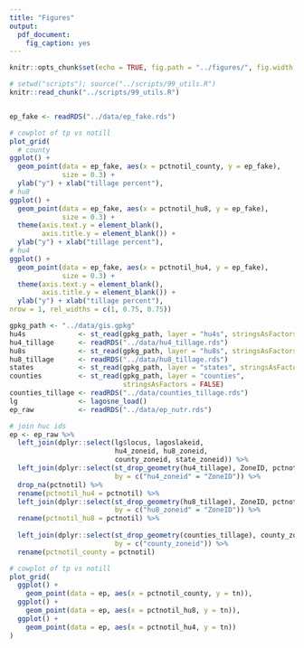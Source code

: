 ```yaml
---
title: "Figures"
output:
  pdf_document:
    fig_caption: yes
---
```


```r
knitr::opts_chunk$set(echo = TRUE, fig.path = "../figures/", fig.width = 5, fig.height = 6)
```

```r
# setwd("scripts"); source("../scripts/99_utils.R")
knitr::read_chunk("../scripts/99_utils.R")
```

```r

```

```r
ep_fake <- readRDS("../data/ep_fake.rds")

# cowplot of tp vs notill
plot_grid(
  # county
ggplot() + 
  geom_point(data = ep_fake, aes(x = pctnotil_county, y = ep_fake), 
             size = 0.3) +
  ylab("y") + xlab("tillage percent"),
# hu8
ggplot() + 
  geom_point(data = ep_fake, aes(x = pctnotil_hu8, y = ep_fake), 
             size = 0.3) + 
  theme(axis.text.y = element_blank(), 
        axis.title.y = element_blank()) +
  ylab("y") + xlab("tillage percent"),
# hu4
ggplot() + 
  geom_point(data = ep_fake, aes(x = pctnotil_hu4, y = ep_fake), 
             size = 0.3) + 
  theme(axis.text.y = element_blank(), 
        axis.title.y = element_blank()) +
  ylab("y") + xlab("tillage percent"),
nrow = 1, rel_widths = c(1, 0.75, 0.75))
```

```r
gpkg_path <- "../data/gis.gpkg"
hu4s             <- st_read(gpkg_path, layer = "hu4s", stringsAsFactors = FALSE)
hu4_tillage      <- readRDS("../data/hu4_tillage.rds")
hu8s             <- st_read(gpkg_path, layer = "hu8s", stringsAsFactors = FALSE)
hu8_tillage      <- readRDS("../data/hu8_tillage.rds")
states           <- st_read(gpkg_path, layer = "states", stringsAsFactors = FALSE)
counties         <- st_read(gpkg_path, layer = "counties", 
                            stringsAsFactors = FALSE)
counties_tillage <- readRDS("../data/counties_tillage.rds")
lg               <- lagosne_load()
ep_raw           <- readRDS("../data/ep_nutr.rds")

# join huc ids
ep <- ep_raw %>%
  left_join(dplyr::select(lg$locus, lagoslakeid, 
                          hu4_zoneid, hu8_zoneid, 
                          county_zoneid, state_zoneid)) %>%
  left_join(dplyr::select(st_drop_geometry(hu4_tillage), ZoneID, pctnotil), 
                          by = c("hu4_zoneid" = "ZoneID")) %>% 
  drop_na(pctnotil) %>%
  rename(pctnotil_hu4 = pctnotil) %>%
  left_join(dplyr::select(st_drop_geometry(hu8_tillage), ZoneID, pctnotil), 
                          by = c("hu8_zoneid" = "ZoneID")) %>%
  rename(pctnotil_hu8 = pctnotil) %>% 
  
  left_join(dplyr::select(st_drop_geometry(counties_tillage), county_zoneid, pctnotil), 
                          by = c("county_zoneid")) %>%
  rename(pctnotil_county = pctnotil)

# cowplot of tp vs notill
plot_grid(
  ggplot() + 
    geom_point(data = ep, aes(x = pctnotil_county, y = tn)),
  ggplot() + 
    geom_point(data = ep, aes(x = pctnotil_hu8, y = tn)),
  ggplot() + 
    geom_point(data = ep, aes(x = pctnotil_hu4, y = tn))
)

```
